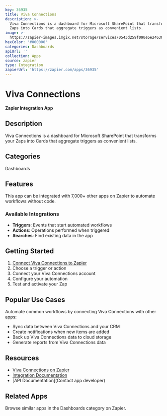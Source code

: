 ```yaml
---
key: 36935
title: Viva Connections
description: >-
  Viva Connections is a dashboard for Microsoft SharePoint that transforms your
  Zaps into Cards that aggregate triggers as convenient lists.
image: >-
  https://zapier-images.imgix.net/storage/services/0543d259f090e5e24630704e25bd886c.png?auto=format%2Ccompress&ixlib=python-3.0.0&q=50
hexColor: '#000000'
categories: Dashboards
apiUrl: ''
collection: Apps
source: zapier
type: Integration
zapierUrl: 'https://zapier.com/apps/36935'
---
```

# Viva Connections

**Zapier Integration App**

## Description

Viva Connections is a dashboard for Microsoft SharePoint that transforms your Zaps into Cards that aggregate triggers as convenient lists.

## Categories

Dashboards

## Features

This app can be integrated with 7,000+ other apps on Zapier to automate workflows without code.

### Available Integrations

- **Triggers**: Events that start automated workflows
- **Actions**: Operations performed when triggered
- **Searches**: Find existing data in the app

## Getting Started

1. [Connect Viva Connections to Zapier](https://zapier.com/apps/36935)
2. Choose a trigger or action
3. Connect your Viva Connections account
4. Configure your automation
5. Test and activate your Zap

## Popular Use Cases

Automate common workflows by connecting Viva Connections with other apps:

- Sync data between Viva Connections and your CRM
- Create notifications when new items are added
- Back up Viva Connections data to cloud storage
- Generate reports from Viva Connections data

## Resources

- [Viva Connections on Zapier](https://zapier.com/apps/36935)
- [Integration Documentation](https://zapier.com/apps/36935/integrations)
- [API Documentation](Contact app developer)

## Related Apps

Browse similar apps in the Dashboards category on Zapier.
